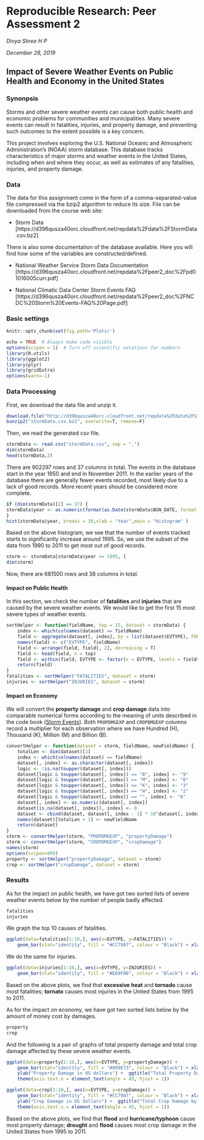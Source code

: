 Reproducible Research: Peer Assessment 2
==========================================
*Divya Shree H P*

*December 28, 2019*

## Impact of Severe Weather Events on Public Health and Economy in the United States

### Synonpsis
Storms and other severe weather events can cause both public health and economic problems for communities and municipalities. Many severe events can result in fatalities, injuries, and property damage, and preventing such outcomes to the extent possible is a key concern.

This project involves exploring the U.S. National Oceanic and Atmospheric Administration's (NOAA) storm database. This database tracks characteristics of major storms and weather events in the United States, including when and where they occur, as well as estimates of any fatalities, injuries, and property damage.

### Data
The data for this assignment come in the form of a comma-separated-value file compressed via the bzip2 algorithm to reduce its size. File can be downloaded from the course web site:

* Storm Data [https://d396qusza40orc.cloudfront.net/repdata%2Fdata%2FStormData.csv.bz2]

There is also some documentation of the database available. Here you will find how some of the variables are constructed/defined.

* National Weather Service Storm Data Documentation [https://d396qusza40orc.cloudfront.net/repdata%2Fpeer2_doc%2Fpd01016005curr.pdf]

* National Climatic Data Center Storm Events FAQ [https://d396qusza40orc.cloudfront.net/repdata%2Fpeer2_doc%2FNCDC%20Storm%20Events-FAQ%20Page.pdf]


### Basic settings
```{r global_options}
knitr::opts_chunk$set(fig.path='Plots/')
```
```{r results='hide',message=FALSE, warning=FALSE}
echo = TRUE  # Always make code visible
options(scipen = 1)  # Turn off scientific notations for numbers
library(R.utils)
library(ggplot2)
library(plyr)
library(gridExtra)
options(warn=-1)
```

### Data Processing
First, we download the data file and unzip it.
```{r}
download.file("http://d396qusza40orc.cloudfront.net/repdata%2Fdata%2FStormData.csv.bz2", destfile = "stormData.csv.bz2")
bunzip2("stormData.csv.bz2", overwrite=T, remove=F)
```
Then, we read the generated csv file.
```{r}
stormData <- read.csv("stormData.csv", sep = ",")
dim(stormData)
head(stormData,2)
```
There are 902297 rows and 37 columns in total.
The events in the database start in the year 1950 and end in November 2011. In the earlier years of the database there are generally fewer events recorded, most likely due to a lack of good records. More recent years should be considered more complete.

```{r}
if (dim(stormData)[2] == 37) {
stormData$year <- as.numeric(format(as.Date(stormData$BGN_DATE, format = "%m/%d/%Y %H:%M:%S"), "%Y"))
}
hist(stormData$year, breaks = 30,xlab = "Year",main = "Histogram" )
```  

Based on the above histogram, we see that the number of events tracked starts to significantly increase around 1995. So, we use the subset of the data from 1990 to 2011 to get most out of good records.
```{r}
storm <- stormData[stormData$year >= 1995, ]
dim(storm)
```
Now, there are 681500 rows and 38 columns in total.

#### Impact on Public Health
In this section, we check the number of **fatalities** and **injuries** that are caused by the severe weather events. We would like to get the first 15 most severe types of weather events.
```{r}
sortHelper <- function(fieldName, top = 15, dataset = stormData) {
    index <- which(colnames(dataset) == fieldName)
    field <- aggregate(dataset[, index], by = list(dataset$EVTYPE), FUN = "sum")
    names(field) <- c("EVTYPE", fieldName)
    field <- arrange(field, field[, 2], decreasing = T)
    field <- head(field, n = top)
    field <- within(field, EVTYPE <- factor(x = EVTYPE, levels = field$EVTYPE))
    return(field)
}
fatalities <- sortHelper("FATALITIES", dataset = storm)
injuries <- sortHelper("INJURIES", dataset = storm)
```

#### Impact on Economy
We will convert the **property damage** and **crop damage** data into comparable numerical forms according to the meaning of units described in the code book ([Storm Events](http://ire.org/nicar/database-library/databases/storm-events/)). Both `PROPDMGEXP` and `CROPDMGEXP` columns record a multiplier for each observation where we have Hundred (H), Thousand (K), Million (M) and Billion (B).

```{r}
convertHelper <- function(dataset = storm, fieldName, newFieldName) {
    totalLen <- dim(dataset)[2]
    index <- which(colnames(dataset) == fieldName)
    dataset[, index] <- as.character(dataset[, index])
    logic <- !is.na(toupper(dataset[, index]))
    dataset[logic & toupper(dataset[, index]) == "B", index] <- "9"
    dataset[logic & toupper(dataset[, index]) == "M", index] <- "6"
    dataset[logic & toupper(dataset[, index]) == "K", index] <- "3"
    dataset[logic & toupper(dataset[, index]) == "H", index] <- "2"
    dataset[logic & toupper(dataset[, index]) == "", index] <- "0"
    dataset[, index] <- as.numeric(dataset[, index])
    dataset[is.na(dataset[, index]), index] <- 0
    dataset <- cbind(dataset, dataset[, index - 1] * 10^dataset[, index])
    names(dataset)[totalLen + 1] <- newFieldName
    return(dataset)
}
storm <- convertHelper(storm, "PROPDMGEXP", "propertyDamage")
storm <- convertHelper(storm, "CROPDMGEXP", "cropDamage")
names(storm)
options(scipen=999)
property <- sortHelper("propertyDamage", dataset = storm)
crop <- sortHelper("cropDamage", dataset = storm)
```

### Results
As for the impact on public health, we have got two sorted lists of severe weather events below by the number of people badly affected.
```{r}
fatalities
injuries
```
We graph the top 10 causes of fatalities. 
```{r}
ggplot(data=fatalities[1:10,], aes(x=EVTYPE, y=FATALITIES)) + 
    geom_bar(stat="identity", fill = "#CC79A7", colour = "Black") + xlab("Event type") + ylab("Total fatalities") + ggtitle("Fatalities By Event Type") + theme(axis.text.x = element_text(angle = 45, hjust = 1))
```  

We do the same for injuries.
```{r}
ggplot(data=injuries[1:10,], aes(x=EVTYPE, y=INJURIES)) + 
    geom_bar(stat="identity", fill = "#E69F00", colour = "Black") + xlab("Event type") + ylab("Total injuries") + ggtitle("Injuries By Event Type") + theme(axis.text.x = element_text(angle = 45, hjust = 1))
```  

Based on the above plots, we find that **excessive heat** and **tornado** cause most fatalities; **tornato** causes most injuries in the United States from 1995 to 2011.

As for the impact on economy, we have got two sorted lists below by the amount of money cost by damages.  

```{r}
property
crop
```

And the following is a pair of graphs of total property damage and total crop damage affected by these severe weather events. 
```{r}
ggplot(data=property[1:10,], aes(x=EVTYPE, y=propertyDamage)) + 
    geom_bar(stat="identity", fill = "#009E73", colour = "Black") + xlab("Severe Weather Type") + 
    ylab("Property Damage in US dollars") +  ggtitle("Total Property Damage by Severe Weather Events") + 
    theme(axis.text.x = element_text(angle = 45, hjust = 1))
```  
```{r}
ggplot(data=crop[1:10,], aes(x=EVTYPE, y=cropDamage)) + 
    geom_bar(stat="identity", fill = "#CC79A7", colour = "Black") + xlab("Severe Weather Type") + 
    ylab("Crop Damage in US dollars") +  ggtitle("Total Crop Damage by Severe Weather Events") + 
    theme(axis.text.x = element_text(angle = 45, hjust = 1))
``` 

Based on the above plots, we find that **flood** and **hurricane/typhoon** cause most property damage; **drought** and **flood** causes most crop damage in the United States from 1995 to 2011.